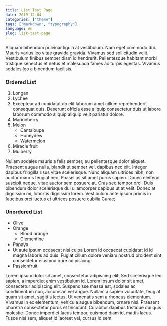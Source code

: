 ```yaml
---
title: List Test Page
date: 2019-12-04
categories: ["theme"]
tags: ["markdown", "typography"]
language: en
slug: list-test-page
---
```


Aliquam bibendum pulvinar ligula at vestibulum. Nam eget commodo dui. Mauris varius leo vitae gravida gravida. Vivamus sed sollicitudin velit. Vestibulum finibus semper diam id hendrerit. Pellentesque habitant morbi tristique senectus et netus et malesuada fames ac turpis egestas. Vivamus sodales leo a bibendum facilisis.

### Ordered List

1. Longan
2. Lychee
3. Excepteur ad cupidatat do elit laborum amet cillum reprehenderit consequat quis.
   Deserunt officia esse aliquip consectetur duis ut labore laborum commodo aliquip aliquip velit pariatur dolore.
4. Marionberry
5. Melon
   - Cantaloupe
   - Honeydew
   - Watermelon
6. Miracle fruit
7. Mulberry

Nullam sodales mauris a felis semper, eu pellentesque dolor aliquet. Praesent augue nulla, blandit ut semper vel, dapibus nec elit. Integer dapibus fringilla risus vitae scelerisque. Nunc aliquam ultrices nibh, non auctor mauris feugiat nec. Phasellus sit amet purus sapien. Donec eleifend suscipit neque, vitae auctor sem posuere at. Cras sed tempor orci. Duis bibendum dolor scelerisque dui ullamcorper dapibus ut at velit. Donec at dignissim mi, lobortis dignissim lorem. Vestibulum ante ipsum primis in faucibus orci luctus et ultrices posuere cubilia Curae;

### Unordered List

- Olive
- Orange
  - Blood orange
  - Clementine
- Papaya
- Ut aute ipsum occaecat nisi culpa Lorem id occaecat cupidatat id id magna laboris ad duis. Fugiat cillum dolore veniam nostrud proident sint consectetur eiusmod irure adipisicing.
- Passionfruit

Lorem ipsum dolor sit amet, consectetur adipiscing elit. Sed scelerisque leo sapien, a imperdiet enim vestibulum id. Lorem ipsum dolor sit amet, consectetur adipiscing elit. Suspendisse massa est, sodales ac condimentum non, accumsan vel augue. Nullam a sapien vulputate, feugiat quam sit amet, sagittis lectus. Ut venenatis sem a rhoncus elementum. Vivamus in ex elementum, vehicula augue bibendum, ornare nisl. Praesent pharetra consectetur purus et tincidunt. Curabitur dapibus tristique dui quis molestie. Donec imperdiet lacus tempor, euismod diam id, mattis lacus. Fusce nisi sem, aliquet id laoreet vel, cursus id sem.

